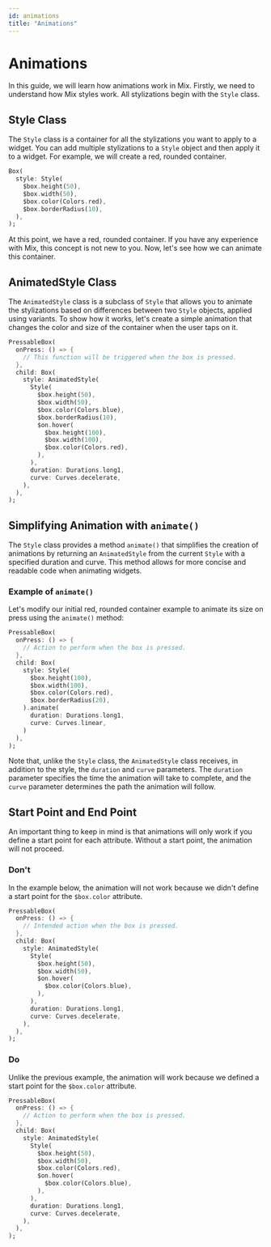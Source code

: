 ```yaml
---
id: animations
title: "Animations"
---
```


# Animations

In this guide, we will learn how animations work in Mix. Firstly, we need to understand how Mix styles work. All stylizations begin with the `Style` class.

## Style Class

The `Style` class is a container for all the stylizations you want to apply to a widget. You can add multiple stylizations to a `Style` object and then apply it to a widget. For example, we will create a red, rounded container.

```dart
Box(
  style: Style(
    $box.height(50),
    $box.width(50),
    $box.color(Colors.red),
    $box.borderRadius(10),
  ),
);
```

At this point, we have a red, rounded container. If you have any experience with Mix, this concept is not new to you. Now, let's see how we can animate this container.

## AnimatedStyle Class

The `AnimatedStyle` class is a subclass of `Style` that allows you to animate the stylizations based on differences between two `Style` objects, applied using variants. To show how it works, let's create a simple animation that changes the color and size of the container when the user taps on it.

```dart
PressableBox(
  onPress: () => {
    // This function will be triggered when the box is pressed.
  },
  child: Box(
    style: AnimatedStyle(
      Style(
        $box.height(50),
        $box.width(50),
        $box.color(Colors.blue),
        $box.borderRadius(10),
        $on.hover(
          $box.height(100),
          $box.width(100),
          $box.color(Colors.red),
        ),
      ),
      duration: Durations.long1,
      curve: Curves.decelerate,
    ),
  ),
);
```

## Simplifying Animation with `animate()`

The `Style` class provides a method `animate()` that simplifies the creation of animations by returning an `AnimatedStyle` from the current `Style` with a specified duration and curve. This method allows for more concise and readable code when animating widgets.

### Example of `animate()`

Let's modify our initial red, rounded container example to animate its size on press using the `animate()` method:

```dart
PressableBox(
  onPress: () => {
    // Action to perform when the box is pressed.
  },
  child: Box(
    style: Style(
      $box.height(100),
      $box.width(100),
      $box.color(Colors.red),
      $box.borderRadius(20),
    ).animate(
      duration: Durations.long1,
      curve: Curves.linear,
    )
  ),
);
```

Note that, unlike the `Style` class, the `AnimatedStyle` class receives, in addition to the style, the `duration` and `curve` parameters. The `duration` parameter specifies the time the animation will take to complete, and the `curve` parameter determines the path the animation will follow.

## Start Point and End Point

An important thing to keep in mind is that animations will only work if you define a start point for each attribute. Without a start point, the animation will not proceed.

### Don't

In the example below, the animation will not work because we didn't define a start point for the `$box.color` attribute.

```dart
PressableBox(
  onPress: () => {
    // Intended action when the box is pressed.
  },
  child: Box(
    style: AnimatedStyle(
      Style(
        $box.height(50),
        $box.width(50),
        $on.hover(
          $box.color(Colors.blue),
        ),
      ),
      duration: Durations.long1,
      curve: Curves.decelerate,
    ),
  ),
);
```

### Do

Unlike the previous example, the animation will work because we defined a start point for the `$box.color` attribute.

```dart
PressableBox(
  onPress: () => {
    // Action to perform when the box is pressed.
  },
  child: Box(
    style: AnimatedStyle(
      Style(
        $box.height(50),
        $box.width(50),
        $box.color(Colors.red),
        $on.hover(
          $box.color(Colors.blue),
        ),
      ),
      duration: Durations.long1,
      curve: Curves.decelerate,
    ),
  ),
);
```